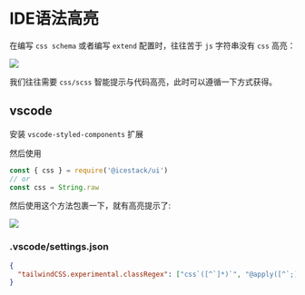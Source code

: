 # IDE语法高亮

在编写 `css schema` 或者编写 `extend` 配置时，往往苦于 `js` 字符串没有 `css` 高亮：

![](/syntax-highlight/before.png)

我们往往需要 `css/scss` 智能提示与代码高亮，此时可以遵循一下方式获得。

## vscode

安装 `vscode-styled-components` 扩展

然后使用

```js
const { css } = require('@icestack/ui')
// or
const css = String.raw
```

然后使用这个方法包裹一下，就有高亮提示了:

![](/syntax-highlight/after.png)

### .vscode/settings.json

```json
{
  "tailwindCSS.experimental.classRegex": ["css`([^`]*)`", "@apply([^`;]*)"]
}
```
